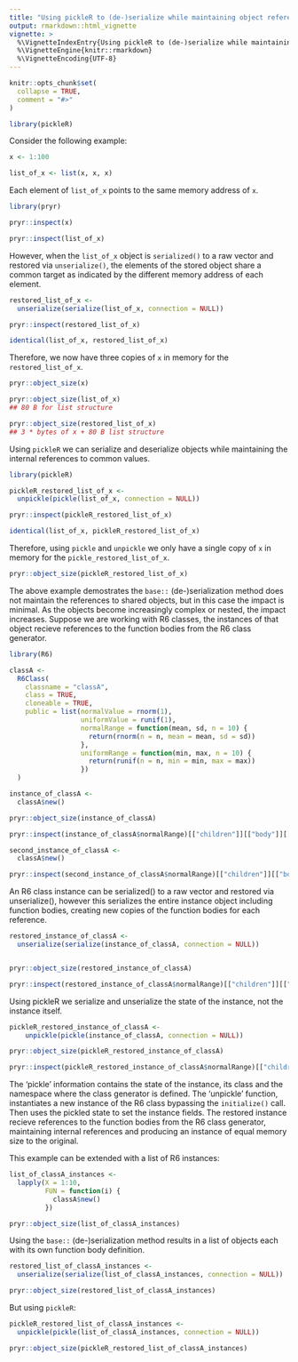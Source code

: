 ```yaml
---
title: "Using pickleR to (de-)serialize while maintaining object references"
output: rmarkdown::html_vignette
vignette: >
  %\VignetteIndexEntry{Using pickleR to (de-)serialize while maintaining object references}
  %\VignetteEngine{knitr::rmarkdown}
  %\VignetteEncoding{UTF-8}
---
```


```r
knitr::opts_chunk$set(
  collapse = TRUE,
  comment = "#>"
)
```

```r
library(pickleR)
```

Consider the following example:

```r
x <- 1:100

list_of_x <- list(x, x, x)
```

Each element of `list_of_x` points to the same memory address of `x`.

```r
library(pryr)

pryr::inspect(x)

pryr::inspect(list_of_x)
```

However, when the `list_of_x` object is `serialized()` to a raw vector and restored via
`unserialize()`, the elements of the stored object \strong{do not} share a common target
as indicated by the different memory address of each element.

```r
restored_list_of_x <-
  unserialize(serialize(list_of_x, connection = NULL))

pryr::inspect(restored_list_of_x)

identical(list_of_x, restored_list_of_x)
```

Therefore, we now have three copies of `x` in memory for the `restored_list_of_x`.

```r
pryr::object_size(x)

pryr::object_size(list_of_x)
## 80 B for list structure

pryr::object_size(restored_list_of_x)
## 3 * bytes of x + 80 B list structure
```

Using `pickleR` we can serialize and deserialize objects while maintaining the
internal references to common values.

```r
library(pickleR)

pickleR_restored_list_of_x <-
  unpickle(pickle(list_of_x, connection = NULL))

pryr::inspect(pickleR_restored_list_of_x)

identical(list_of_x, pickleR_restored_list_of_x)
```

Therefore, using `pickle` and `unpickle` we only have a single copy of `x` in
memory for the `pickle_restored_list_of_x`.

```r
pryr::object_size(pickleR_restored_list_of_x)
```

The above example demostrates the `base::` (de-)serialization method does not 
maintain the references to shared objects, but in this case the impact is minimal.
As the objects become increasingly complex or nested, the impact increases. Suppose
we are working with R6 classes, the instances of that object recieve references to the
function bodies from the R6 class generator.

```r
library(R6)

classA <-
  R6Class(
    classname = "classA",
    class = TRUE,
    cloneable = TRUE,
    public = list(normalValue = rnorm(1),
                  uniformValue = runif(1),
                  normalRange = function(mean, sd, n = 10) {
                    return(rnorm(n = n, mean = mean, sd = sd))
                  },
                  uniformRange = function(min, max, n = 10) {
                    return(runif(n = n, min = min, max = max))
                  })
  )

instance_of_classA <-
  classA$new()

pryr::object_size(instance_of_classA)

pryr::inspect(instance_of_classA$normalRange)[["children"]][["body"]][["address"]]

second_instance_of_classA <-
  classA$new()

pryr::inspect(second_instance_of_classA$normalRange)[["children"]][["body"]][["address"]]
```

An R6 class instance can be serialized() to a raw vector and restored via unserialize(),
however this serializes the entire instance object including function bodies, creating new
copies of the function bodies for each reference.

```r
restored_instance_of_classA <-
  unserialize(serialize(instance_of_classA, connection = NULL))


pryr::object_size(restored_instance_of_classA)

pryr::inspect(restored_instance_of_classA$normalRange)[["children"]][["body"]][["address"]]

```

Using pickleR we serialize and unserialize the state of the instance, not the
instance itself. 

```r

pickleR_restored_instance_of_classA <-
    unpickle(pickle(instance_of_classA, connection = NULL))

pryr::object_size(pickleR_restored_instance_of_classA)

pryr::inspect(pickleR_restored_instance_of_classA$normalRange)[["children"]][["body"]][["address"]]
```

The 'pickle' information contains the state of the instance, its class and the
namespace where the class generator is defined. The 'unpickle' function,
instantiates a new instance of the R6 class bypassing the `initialize()` call.
Then uses the pickled state to set the instance fields. The restored instance
recieve references to the function bodies from the R6 class generator, maintaining
internal references and producing an instance of equal memory size to the original.

This example can be extended with a list of R6 instances:

```r
list_of_classA_instances <-
  lapply(X = 1:10,
         FUN = function(i) {
           classA$new()
         })

pryr::object_size(list_of_classA_instances)
```

Using the `base::` (de-)serialization method results in a list of objects each with
its own function body definition.

```r
restored_list_of_classA_instances <-
  unserialize(serialize(list_of_classA_instances, connection = NULL))

pryr::object_size(restored_list_of_classA_instances)

```

But using `pickleR`:

```r
pickleR_restored_list_of_classA_instances <-
  unpickle(pickle(list_of_classA_instances, connection = NULL))

pryr::object_size(pickleR_restored_list_of_classA_instances)


```
